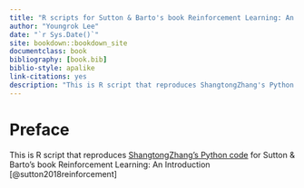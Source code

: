 ```yaml
--- 
title: "R scripts for Sutton & Barto's book Reinforcement Learning: An Introduction (2nd Edition)"
author: "Youngrok Lee"
date: "`r Sys.Date()`"
site: bookdown::bookdown_site
documentclass: book
bibliography: [book.bib]
biblio-style: apalike
link-citations: yes
description: "This is R script that reproduces ShangtongZhang's Python code for Sutton & Barto's book Reinforcement Learning: An Introduction (2nd Edition)"
---
```


# Preface {-}

This is R script that reproduces [ShangtongZhang's Python code](https://github.com/ShangtongZhang/reinforcement-learning-an-introduction/blob/master/chapter01/tic_tac_toe.py) for Sutton & Barto's book Reinforcement Learning: An Introduction [@sutton2018reinforcement]



